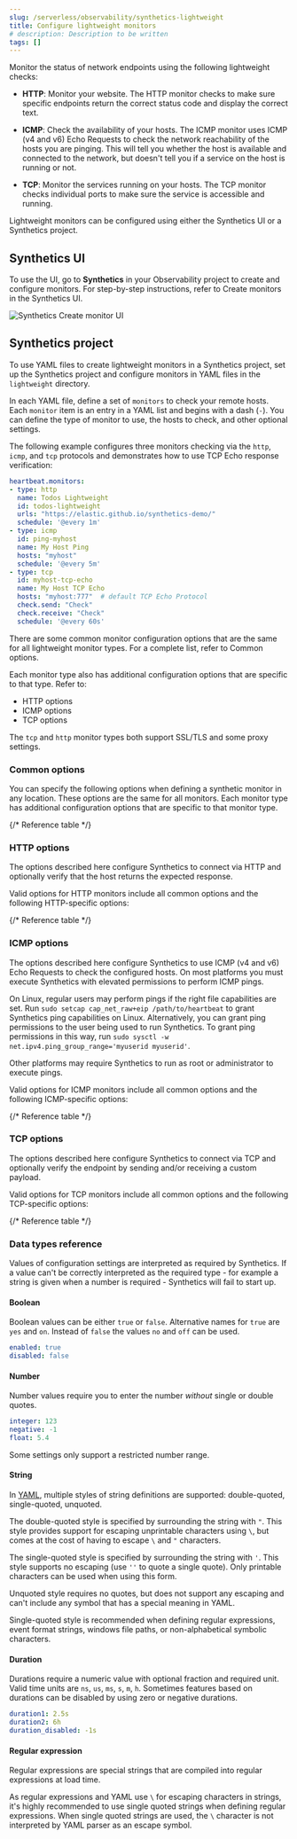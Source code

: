 ```yaml
---
slug: /serverless/observability/synthetics-lightweight
title: Configure lightweight monitors
# description: Description to be written
tags: []
---
```


<p><DocBadge template="technical preview" /></p>


<div id="synthetics-lightweight"></div>

Monitor the status of network endpoints using the following lightweight checks:

* **HTTP**: Monitor your website. The HTTP monitor checks to make sure specific endpoints return the correct
    status code and display the correct text.

* **ICMP**: Check the availability of your hosts. The ICMP monitor uses ICMP (v4 and v6) Echo
    Requests to check the network reachability of the hosts you are pinging. This will tell you whether the
    host is available and connected to the network, but doesn't tell you if a service on the host is running or
    not.

* **TCP**: Monitor the services running on your hosts. The TCP monitor checks individual ports
    to make sure the service is accessible and running.

Lightweight monitors can be configured using either the <DocLink slug="/serverless/observability/synthetics-lightweight" section="synthetics-ui">Synthetics UI</DocLink>
or a <DocLink slug="/serverless/observability/synthetics-lightweight" section="synthetics-project">Synthetics project</DocLink>.

<div id="synthetics-lightweight-ui"></div>

## Synthetics UI

To use the UI, go to **Synthetics** in your Observability project to create and configure monitors.
For step-by-step instructions, refer to <DocLink slug="/serverless/observability/synthetics-get-started-ui">Create monitors in the Synthetics UI</DocLink>.

![Synthetics Create monitor UI](../images/synthetics-get-started-ui-lightweight.png)

## Synthetics project

To use YAML files to create lightweight monitors in a Synthetics project, <DocLink slug="/serverless/observability/synthetics-get-started-project">set up the Synthetics project</DocLink>
and configure monitors in YAML files in the `lightweight` directory.

In each YAML file, define a set of `monitors` to check your remote hosts.
Each `monitor` item is an entry in a YAML list and begins with a dash (`-`).
You can define the type of monitor to use, the hosts to check, and other
optional settings.

The following example configures three monitors checking via the `http`, `icmp`, and `tcp`
protocols and demonstrates how to use TCP Echo response verification:

```yaml
heartbeat.monitors:
- type: http
  name: Todos Lightweight
  id: todos-lightweight
  urls: "https://elastic.github.io/synthetics-demo/"
  schedule: '@every 1m'
- type: icmp
  id: ping-myhost
  name: My Host Ping
  hosts: "myhost"
  schedule: '@every 5m'
- type: tcp
  id: myhost-tcp-echo
  name: My Host TCP Echo
  hosts: "myhost:777"  # default TCP Echo Protocol
  check.send: "Check"
  check.receive: "Check"
  schedule: '@every 60s'
```

<div id="synthetics-monitor-options"></div>

There are some common monitor configuration options that are the same for all lightweight monitor types.
For a complete list, refer to <DocLink slug="/serverless/observability/synthetics-lightweight" section="common-options">Common options</DocLink>.

Each monitor type also has additional configuration options that are specific to that type.
Refer to:

* <DocLink slug="/serverless/observability/synthetics-lightweight" section="http-options">HTTP options</DocLink>
* <DocLink slug="/serverless/observability/synthetics-lightweight" section="icmp-options">ICMP options</DocLink>
* <DocLink slug="/serverless/observability/synthetics-lightweight" section="tcp-options">TCP options</DocLink>

The `tcp` and `http` monitor types both support SSL/TLS and some proxy settings.

<div id="synthetics-lightweight-common-options"></div>

### Common options

You can specify the following options when defining a synthetic monitor in any location.
These options are the same for all monitors. Each monitor type has additional configuration
options that are specific to that monitor type.

{/* Reference table */}
<LightweightConfigCommon />

<div id="synthetics-lightweight-http"></div>

### HTTP options

The options described here configure Synthetics to connect via HTTP and
optionally verify that the host returns the expected response.

Valid options for HTTP monitors include <DocLink slug="/serverless/observability/synthetics-lightweight" section="common-options">all common options</DocLink>
and the following HTTP-specific options:

{/* Reference table */}
<LightweightConfigHttp />

<div id="synthetics-lightweight-icmp"></div>

### ICMP options

The options described here configure Synthetics to use ICMP (v4 and v6) Echo
Requests to check the configured hosts. On most platforms you must execute
Synthetics with elevated permissions to perform ICMP pings.

On Linux, regular users may perform pings if the right file capabilities are set. Run
`sudo setcap cap_net_raw+eip /path/to/heartbeat` to  grant Synthetics ping capabilities on Linux.
Alternatively, you can grant ping permissions to the user being used to run Synthetics.
To grant ping permissions in this way, run `sudo sysctl -w net.ipv4.ping_group_range='myuserid myuserid'`.

Other platforms may require Synthetics to run as root or administrator to execute pings.

Valid options for ICMP monitors include <DocLink slug="/serverless/observability/synthetics-lightweight" section="common-options">all common options</DocLink>
and the following ICMP-specific options:

{/* Reference table */}
<LightweightConfigIcmp />

<div id="synthetics-lightweight-tcp"></div>

### TCP options

The options described here configure Synthetics to connect via TCP and
optionally verify the endpoint by sending and/or receiving a custom payload.

Valid options for TCP monitors include <DocLink slug="/serverless/observability/synthetics-lightweight" section="common-options">all common options</DocLink>
and the following TCP-specific options:

{/* Reference table */}
<LightweightConfigTcp />

<div id="synthetics-lightweight-data-types"></div>

### Data types reference

Values of configuration settings are interpreted as required by Synthetics.
If a value can't be correctly interpreted as the required type - for example a
string is given when a number is required - Synthetics will fail to start up.

<div id="synthetics-lightweight-data-bool"></div>

#### Boolean

Boolean values can be either `true` or `false`. Alternative names for `true` are
`yes` and `on`. Instead of `false` the values `no` and `off` can be used.

```yaml
enabled: true
disabled: false
```

<div id="synthetics-lightweight-data-numbers"></div>

#### Number

Number values require you to enter the number _without_ single or
double quotes.

```yaml
integer: 123
negative: -1
float: 5.4
```

<DocCallOut title="Note">
Some settings only support a restricted number range.
</DocCallOut>

<div id="synthetics-lightweight-data-string"></div>

#### String

In [YAML](http://www.yaml.org), multiple styles of string definitions are supported:
double-quoted, single-quoted, unquoted.

The double-quoted style is specified by surrounding the string with `"`. This
style provides support for escaping unprintable characters using `\`, but comes
at the cost of having to escape `\` and `"` characters.

The single-quoted style is specified by surrounding the string with `'`. This
style supports no escaping (use `''` to quote a single quote). Only printable
characters can be used when using this form.

Unquoted style requires no quotes, but does not support any escaping and can't
include any symbol that has a special meaning in YAML.

<DocCallOut title="Note">
Single-quoted style is recommended when defining regular expressions,
event format strings, windows file paths, or non-alphabetical symbolic characters.
</DocCallOut>

<div id="synthetics-lightweight-data-duration"></div>

#### Duration

Durations require a numeric value with optional fraction and required unit.
Valid time units are `ns`, `us`, `ms`, `s`, `m`, `h`. Sometimes features based
on durations can be disabled by using zero or negative durations.

```yaml
duration1: 2.5s
duration2: 6h
duration_disabled: -1s
```

<div id="synthetics-lightweight-data-regex"></div>

#### Regular expression

Regular expressions are special strings that are compiled into regular
expressions at load time.

As regular expressions and YAML use `\` for escaping
characters in strings, it's highly recommended to use single quoted strings when
defining regular expressions. When single quoted strings are used, the `\` character
is not interpreted by YAML parser as an escape symbol.
